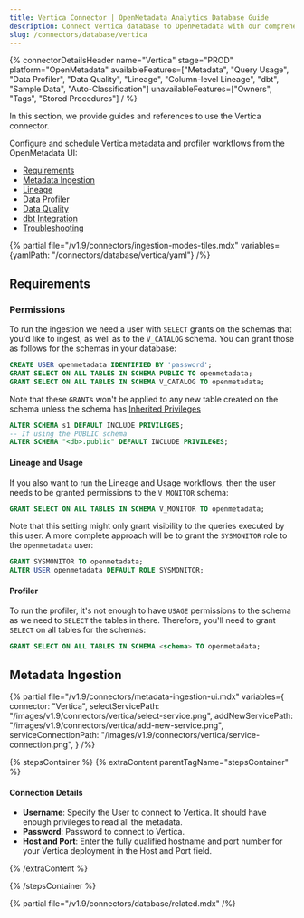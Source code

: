 ```yaml
---
title: Vertica Connector | OpenMetadata Analytics Database Guide
description: Connect Vertica database to OpenMetadata with our comprehensive connector guide. Easy setup, configuration steps, and metadata extraction for your data catalog.
slug: /connectors/database/vertica
---
```






{% connectorDetailsHeader
name="Vertica"
stage="PROD"
platform="OpenMetadata"
availableFeatures=["Metadata", "Query Usage", "Data Profiler", "Data Quality", "Lineage", "Column-level Lineage", "dbt", "Sample Data", "Auto-Classification"]
unavailableFeatures=["Owners", "Tags", "Stored Procedures"]
/ %}


In this section, we provide guides and references to use the Vertica connector.

Configure and schedule Vertica metadata and profiler workflows from the OpenMetadata UI:

- [Requirements](#requirements)
- [Metadata Ingestion](#metadata-ingestion)
- [Lineage](/how-to-guides/data-lineage/workflow)
- [Data Profiler](/how-to-guides/data-quality-observability/profiler/workflow)
- [Data Quality](/how-to-guides/data-quality-observability/quality)
- [dbt Integration](/connectors/ingestion/workflows/dbt)
- [Troubleshooting](/connectors/database/vertica/troubleshooting)

{% partial file="/v1.9/connectors/ingestion-modes-tiles.mdx" variables={yamlPath: "/connectors/database/vertica/yaml"} /%}

## Requirements

### Permissions

To run the ingestion we need a user with `SELECT` grants on the schemas that you'd like to ingest, as well as to the
`V_CATALOG` schema. You can grant those as follows for the schemas in your database:

```sql
CREATE USER openmetadata IDENTIFIED BY 'password';
GRANT SELECT ON ALL TABLES IN SCHEMA PUBLIC TO openmetadata;
GRANT SELECT ON ALL TABLES IN SCHEMA V_CATALOG TO openmetadata;
```

Note that these `GRANT`s won't be applied to any new table created on the schema unless the schema
has [Inherited Privileges](https://www.vertica.com/docs/8.1.x/HTML/index.htm#Authoring/AdministratorsGuide/Security/DBUsersAndPrivileges/GrantInheritedPrivileges.htm)

```sql
ALTER SCHEMA s1 DEFAULT INCLUDE PRIVILEGES;
-- If using the PUBLIC schema
ALTER SCHEMA "<db>.public" DEFAULT INCLUDE PRIVILEGES;
```

#### Lineage and Usage

If you also want to run the Lineage and Usage workflows, then the user needs to be granted permissions to the
`V_MONITOR` schema:

```sql
GRANT SELECT ON ALL TABLES IN SCHEMA V_MONITOR TO openmetadata;
```

Note that this setting might only grant visibility to the queries executed by this user. A more complete approach
will be to grant the `SYSMONITOR` role to the `openmetadata` user:

```sql
GRANT SYSMONITOR TO openmetadata;
ALTER USER openmetadata DEFAULT ROLE SYSMONITOR;
```

#### Profiler

To run the profiler, it's not enough to have `USAGE` permissions to the schema as we need to `SELECT` the tables
in there. Therefore, you'll need to grant `SELECT` on all tables for the schemas:

```sql
GRANT SELECT ON ALL TABLES IN SCHEMA <schema> TO openmetadata;
```

## Metadata Ingestion
{% partial 
  file="/v1.9/connectors/metadata-ingestion-ui.mdx" 
  variables={
    connector: "Vertica", 
    selectServicePath: "/images/v1.9/connectors/vertica/select-service.png",
    addNewServicePath: "/images/v1.9/connectors/vertica/add-new-service.png",
    serviceConnectionPath: "/images/v1.9/connectors/vertica/service-connection.png",
} 
/%}

{% stepsContainer %}
{% extraContent parentTagName="stepsContainer" %}

#### Connection Details

- **Username**: Specify the User to connect to Vertica. It should have enough privileges to read all the metadata.
- **Password**: Password to connect to Vertica.
- **Host and Port**: Enter the fully qualified hostname and port number for your Vertica deployment in the Host and Port field.

<AdvancedConfiguration />

{% /extraContent %}

<TestConnection />

<ConfigureIngestion />

<IngestionScheduleAndDeploy />

{% /stepsContainer %}

{% partial file="/v1.9/connectors/database/related.mdx" /%}
